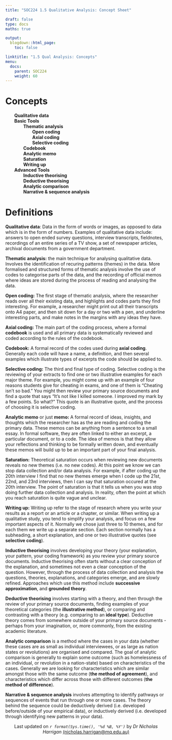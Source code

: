 ```yaml
---
title: "SOC224 1.5 Qualitative Analysis: Concept Sheet"

draft: false
type: docs
maths: true

output:
  blogdown::html_page:
    toc: false

linktitle: "1.5 Qual Analysis: Concepts"
menu:
  docs:
    parent: SOC224
    weight: 60
---
```


# Concepts 
<b style="padding-left: 2em">Qualitative data<br></b>
<b style="padding-left: 2em">Basic Tools<br></b>
<b style="padding-left: 4em">Thematic analysis<br></b>
<b style="padding-left: 6em">Open coding<br></b>
<b style="padding-left: 6em">Axial coding<br></b>
<b style="padding-left: 6em">Selective coding<br></b>
<b style="padding-left: 4em">Codebook<br></b>
<b style="padding-left: 4em">Analytic memo<br></b>
<b style="padding-left: 4em">Saturation<br></b>
<b style="padding-left: 4em">Writing up<br></b>
<b style="padding-left: 2em">Advanced Tools<br></b>
<b style="padding-left: 4em">Inductive theorising<br></b>
<b style="padding-left: 4em">Deductive theorising<br></b>
<b style="padding-left: 4em">Analytic comparison<br></b>
<b style="padding-left: 4em">Narrative & sequence analysis<br></b>

# Definitions

**Qualitative data**: Data in the form of words or images, as opposed to data which is in the form of numbers. Examples of qualitative data include: answers to open ended survey questions, interview transcripts, fieldnotes, recordings of an entire series of a TV show, a set of newspaper articles, archival documents from a government department. 

**Thematic analysis:** the main technique for analysing qualitative data. Involves the identification of recuring patterns (themes) in the data. More formalised and structured forms of thematic analysis involve the use of codes to categorise parts of the data, and the recording of official memos where ideas are stored during the process of reading and analysing the data. 

**Open coding:** The first stage of thematic analysis, where the researcher reads over all their existing data, and highlights and codes parts they find interesting. For example, a researcher might print out all their transcripts onto A4 paper, and then sit down for a day or two with a pen, and underline interesting parts, and make notes in the margins with any ideas they have.

**Axial coding:** The main part of the coding process, where a formal **codebook** is used and all primary data is systematically reviewed and coded according to the rules of the codebook. 

**Codebook:** A formal record of the codes used during **axial coding**. Generally each code will have  a name, a definition, and then several examples which illustrate types of excerpts the code should be applied to.

**Selective coding:** The third and final type of coding. Selective coding is the reviewing of your extracts to find one or two illustrative examples for each major theme. For example, you might come up with an example of four reasons students give for cheating in exams, and one of them is "Cheating isn't so bad." You might then review your primary source documents and find a quote that says "It's not like I killed someone. I improved my mark by a few points. So what?" This quote is an illustrative quote, and the process of choosing it is selective coding.

**Analytic memo** or just **memo:** A formal record of ideas, insights, and thoughts which the researcher has as the are reading and coding the primary data. These memos can be anything from a sentence to a small essay. In formal software, they are often linked to either an excerpt, a particular document, or to a code. The idea of memos is that they allow your reflections and thinking to be formally written down, and eventually these memos will build up to be an important part of your final analysis.

**Saturation:** Theoretical saturation occurs when reviewing new documents reveals no new themes (i.e. no new codes). At this point we know we can stop data collection and/or data analysis. For example, if after coding up the 20th interview I find that no new themes emerge when I code up the 21st, 22nd, and 23rd interviews, then I can say that saturation occured at the 20th interview. The point of saturation is that it tells us when you was stop doing further data collection and analysis. In reality, often the point at which you reach saturation is quite vague and unclear.

**Writing up:** Writing up refer to the stage of research where you write your results as a report or an article or a chapter, or similar. When writing up a qualitative study, you tend to simplify your analysis, and focus on a few important aspects of it. Normally we chose just three to 10 themes, and for each them we write up a separate section. Each section normally has a subheading, a short explanation, and one or two illustrative quotes (see **selective coding**). 

**Inductive theorising** involves developing your theory (your explanation, your pattern, your coding framework) as you review your primary source documents. Inductive theorising often starts without a clear conception of the explanation, and sometimes not even a clear conception of the question. However, through the process of data collection and analysis the questions, theories, explanations, and categories emerge, and are slowly refined. Approaches which use this method include **successive approximation**, and **grounded theory**.

**Deductive theorising** involves starting with a theory, and then through the review of your primary source documents, finding examples of your theoretical categories (the **illustrative method**), or comparing and contrasting with a theory (e.g. comparing to an **ideal type**). Deductive theory comes from somewhere outside of your primary source documents - perhaps from your imagination, or, more commonly, from the existing academic literature.

**Analytic comparison** is a method where the cases in your data (whether these cases are as small as individual interviewees, or as large as nation states or revolutions) are organised and compared. The goal of analytic comparison is generally to explain some outcome (such as homelessness of an individual, or revolution in a nation-state) based on characteristics of the cases. Generally we are looking for characteristics which are similar amongst those with the same outcome (**the method of agreement**), and characteristics which differ across those with different outcomes (**the method of difference**).

**Narrative & sequence analysis** involves attempting to identify pathways or sequences of events that run through one or more cases. The theory behind the sequence could be deductively derived (i.e. developed before/outside of your empirical data), or inductively derived (i.e. developed through identifying new patterns in your data).

<center>
Last updated on _`r format(Sys.time(), '%d %B, %Y')`_ by _Dr Nicholas Harrigan_ [(nicholas.harrigan@mq.edu.au)](mailto:nicholas.harrigan@mq.edu.au)
</center>
